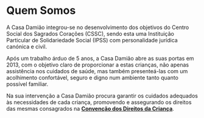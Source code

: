 # Quem Somos

A Casa Damião integrou-se no desenvolvimento dos objetivos do Centro Social dos Sagrados Corações (CSSC), sendo esta uma Instituição Particular de Solidariedade Social (IPSS) com personalidade jurídica canónica e civil.

Após um trabalho árduo de 5 anos, a Casa Damião abre as suas portas em 2013, com o objetivo claro de proporcionar a estas crianças, não apenas assistência nos cuidados de saúde, mas também presenteá-las com um acolhimento confortável, seguro e digno num ambiente tanto quanto possível familiar.

Na sua intervenção a Casa Damião procura garantir os cuidados adequados às necessidades de cada criança, promovendo e assegurando os direitos das mesmas consagrados na [**Convenção dos Direitos da Criança**](https://www.unicef.pt/atualidade/publicacoes/0-a-convencao-sobre-os-direitos-da-crianca/?altTemplate=StartView).
